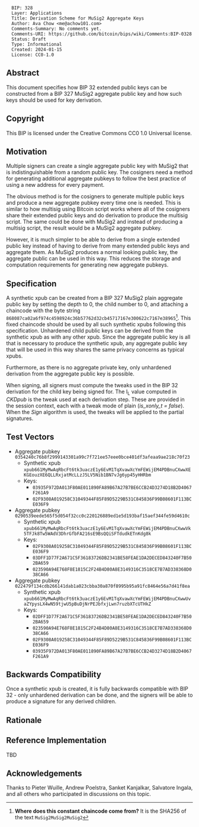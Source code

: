 <pre>
  BIP: 328
  Layer: Applications
  Title: Derivation Scheme for MuSig2 Aggregate Keys
  Author: Ava Chow <me@achow101.com>
  Comments-Summary: No comments yet.
  Comments-URI: https://github.com/bitcoin/bips/wiki/Comments:BIP-0328
  Status: Draft
  Type: Informational
  Created: 2024-01-15
  License: CC0-1.0
</pre>

==Abstract==

This document specifies how BIP 32 extended public keys can be constructed from a BIP 327 MuSig2
aggregate public key and how such keys should be used for key derivation.

==Copyright==

This BIP is licensed under the Creative Commons CC0 1.0 Universal license.

==Motivation==

Multiple signers can create a single aggregate public key with MuSig2 that is indistinguishable
from a random public key. The cosigners need a method for generating additional aggregate pubkeys
to follow the best practice of using a new address for every payment.

The obvious method is for the cosigners to generate multiple public keys and produce a
new aggregate pubkey every time one is needed. This is similar to how multisig using Bitcoin script
works where all of the cosigners share their extended public keys and do derivation to produce
the multisig script. The same could be done with MuSig2 and instead of producing a multisig script,
the result would be a MuSig2 aggregate pubkey.

However, it is much simpler to be able to derive from a single extended public key instead of having
to derive from many extended public keys and aggregate them. As MuSig2 produces a normal looking
public key, the aggregate public can be used in this way. This reduces the storage and computation
requirements for generating new aggregate pubkeys.

==Specification==

A synthetic xpub can be created from a BIP 327 MuSig2 plain aggregate public key by setting
the depth to 0, the child number to 0, and attaching a chaincode with the byte string
<tt>868087ca02a6f974c4598924c36b57762d32cb45717167e300622c7167e38965</tt><ref>'''Where does this
constant chaincode come from?''' It is the SHA256 of the text <tt>MuSig2MuSig2MuSig2</tt></ref>.
This fixed chaincode should be used by all such synthetic xpubs following this specification.
Unhardened child public keys can be derived from the synthetic xpub as with any other xpub. Since
the aggregate public key is all that is necessary to produce the synthetic xpub, any aggregate
public key that will be used in this way shares the same privacy concerns as typical xpubs.

Furthermore, as there is no aggregate private key, only unhardened derivation from the aggregate
public key is possible.

When signing, all signers must compute the tweaks used in the BIP 32 derivation for the child key
being signed for. The I<sub>L</sub> value computed in ''CKDpub'' is the tweak used at each
derivation step. These are provided in the session context, each with a tweak mode of plain
(''is_xonly_t = false''). When the ''Sign'' algorithm is used, the tweaks will be applied to the
partial signatures.

==Test Vectors==

* Aggregate pubkey <tt>0354240c76b8f2999143301a99c7f721ee57eee0bce401df3afeaa9ae218c70f23</tt>
** Synthetic xpub <tt>xpub661MyMwAqRbcFt6tk3uaczE1y6EvM1TqXvawXcYmFEWijEM4PDBnuCXwwXEKGEouzXE6QLLRxjatMcLLzJ5LV5Nib1BN7vJg6yp45yHHRbm</tt>
** Keys:
*** <tt>03935F972DA013F80AE011890FA89B67A27B7BE6CCB24D3274D18B2D4067F261A9</tt>
*** <tt>02F9308A019258C31049344F85F89D5229B531C845836F99B08601F113BCE036F9</tt>
* Aggregate pubkey <tt>0290539eede565f5d054f32cc0c220126889ed1e5d193baf15aef344fe59d4610c</tt>
** Synthetic xpub <tt>xpub661MyMwAqRbcFt6tk3uaczE1y6EvM1TqXvawXcYmFEWijEM4PDBnuCXwwVk5TFJk8Tw5WAdV3DhrGfbFA216sE9BsQQiSFTdudkETnKdg8k</tt>
** Keys:
*** <tt>02F9308A019258C31049344F85F89D5229B531C845836F99B08601F113BCE036F9</tt>
*** <tt>03DFF1D77F2A671C5F36183726DB2341BE58FEAE1DA2DECED843240F7B502BA659</tt>
*** <tt>023590A94E768F8E1815C2F24B4D80A8E3149316C3518CE7B7AD338368D038CA66</tt>
* Aggregate pubkey <tt>022479f134cdb266141dab1a023cbba30a870f8995b95a91fc8464e56a7d41f8ea</tt>
** Synthetic xpub <tt>xpub661MyMwAqRbcFt6tk3uaczE1y6EvM1TqXvawXcYmFEWijEM4PDBnuCXwwUvaZYpysLX4wN59tjwU5pBuDjNrPEJbfxjLwn7ruzbXTcUTHkZ</tt>
** Keys:
*** <tt>02DFF1D77F2A671C5F36183726DB2341BE58FEAE1DA2DECED843240F7B502BA659</tt>
*** <tt>023590A94E768F8E1815C2F24B4D80A8E3149316C3518CE7B7AD338368D038CA66</tt>
*** <tt>02F9308A019258C31049344F85F89D5229B531C845836F99B08601F113BCE036F9</tt>
*** <tt>03935F972DA013F80AE011890FA89B67A27B7BE6CCB24D3274D18B2D4067F261A9</tt>

==Backwards Compatibility==

Once a synthetic xpub is created, it is fully backwards compatible with BIP 32 - only unhardened
derivation can be done, and the signers will be able to produce a signature for any derived children.

==Rationale==

<references/>

==Reference Implementation==

TBD

==Acknowledgements==

Thanks to Pieter Wuille, Andrew Poelstra, Sanket Kanjalkar, Salvatore Ingala, and all others who
participated in discussions on this topic.
